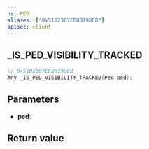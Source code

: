 ```yaml
---
ns: PED
aliases: ["0x5102307CE88798EB"]
apiset: client
---
```

## _IS_PED_VISIBILITY_TRACKED

```c
// 0x5102307CE88798EB
Any _IS_PED_VISIBILITY_TRACKED(Ped ped);
```


## Parameters
* **ped**:

## Return value